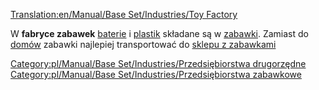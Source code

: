 [[Translation:en/Manual/Base Set/Industries/Toy Factory]]

{{pl/Manual/Base Set/Industries/Przedsiębiorstwa|image=en/Manual/Base Set/Industries/ToyFactory.png
|name=Fabryka zabawek
|climates=[[pl/Manual/Klimat]]
|accepts=[[pl/Manual/Base Set/Cargos/Plastik|Plastik]], [[pl/Manual/Base Set/Cargos/Baterie|Baterie]]
|produces=[[pl/Manual/Base Set/Cargos/Zabawki|Zabawki]]
}}

W '''fabryce zabawek''' [[pl/Manual/Base Set/Cargos/Baterie|baterie]] i [[pl/Manual/Base Set/Cargos/Plastik|plastik]] składane są w [[pl/Manual/Base Set/Cargos/Zabawki|zabawki]]. Zamiast do [[pl/Archive/Unmapped/Domy|domów]] zabawki najlepiej transportować do [[pl/Manual/Base Set/Industries/Sklep z zabawkami|sklepu z zabawkami]]

{{pl/Manual/Base Set/Industries/Navbox Industries}}

[[Category:pl/Manual/Base Set/Industries/Przedsiębiorstwa drugorzędne]]
[[Category:pl/Manual/Base Set/Industries/Przedsiębiorstwa zabawkowe]]